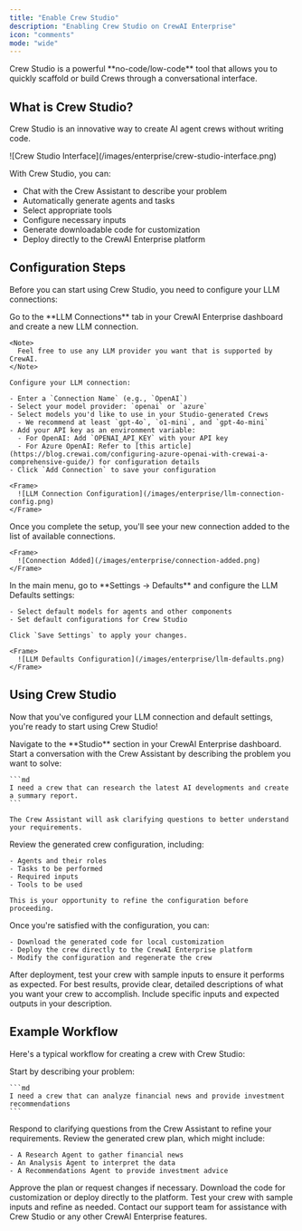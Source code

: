 ```yaml
---
title: "Enable Crew Studio"
description: "Enabling Crew Studio on CrewAI Enterprise"
icon: "comments"
mode: "wide"
---
```


<Tip>
Crew Studio is a powerful **no-code/low-code** tool that allows you to quickly scaffold or build Crews through a conversational interface. 
</Tip>

## What is Crew Studio?

Crew Studio is an innovative way to create AI agent crews without writing code. 

<Frame>
  ![Crew Studio Interface](/images/enterprise/crew-studio-interface.png)
</Frame>

With Crew Studio, you can:

- Chat with the Crew Assistant to describe your problem
- Automatically generate agents and tasks
- Select appropriate tools
- Configure necessary inputs
- Generate downloadable code for customization
- Deploy directly to the CrewAI Enterprise platform

## Configuration Steps

Before you can start using Crew Studio, you need to configure your LLM connections:

<Steps>
  <Step title="Set Up LLM Connection">
    Go to the **LLM Connections** tab in your CrewAI Enterprise dashboard and create a new LLM connection.

    <Note>
      Feel free to use any LLM provider you want that is supported by CrewAI.
    </Note>
    
    Configure your LLM connection:
    
    - Enter a `Connection Name` (e.g., `OpenAI`)
    - Select your model provider: `openai` or `azure`
    - Select models you'd like to use in your Studio-generated Crews
      - We recommend at least `gpt-4o`, `o1-mini`, and `gpt-4o-mini`
    - Add your API key as an environment variable:
      - For OpenAI: Add `OPENAI_API_KEY` with your API key
      - For Azure OpenAI: Refer to [this article](https://blog.crewai.com/configuring-azure-openai-with-crewai-a-comprehensive-guide/) for configuration details
    - Click `Add Connection` to save your configuration
    
    <Frame>
      ![LLM Connection Configuration](/images/enterprise/llm-connection-config.png)
    </Frame>
  </Step>
  
  <Step title="Verify Connection Added">
    Once you complete the setup, you'll see your new connection added to the list of available connections.
    
    <Frame>
      ![Connection Added](/images/enterprise/connection-added.png)
    </Frame>
  </Step>
  
  <Step title="Configure LLM Defaults">
    In the main menu, go to **Settings → Defaults** and configure the LLM Defaults settings:
    
    - Select default models for agents and other components
    - Set default configurations for Crew Studio
    
    Click `Save Settings` to apply your changes.
    
    <Frame>
      ![LLM Defaults Configuration](/images/enterprise/llm-defaults.png)
    </Frame>
  </Step>
</Steps>

## Using Crew Studio

Now that you've configured your LLM connection and default settings, you're ready to start using Crew Studio!

<Steps>
  <Step title="Access Studio">
    Navigate to the **Studio** section in your CrewAI Enterprise dashboard.
  </Step>
  
  <Step title="Start a Conversation">
    Start a conversation with the Crew Assistant by describing the problem you want to solve:
    
    ```md
    I need a crew that can research the latest AI developments and create a summary report.
    ```
    
    The Crew Assistant will ask clarifying questions to better understand your requirements.
  </Step>
  
  <Step title="Review Generated Crew">
    Review the generated crew configuration, including:
    
    - Agents and their roles
    - Tasks to be performed
    - Required inputs
    - Tools to be used
    
    This is your opportunity to refine the configuration before proceeding.
  </Step>
  
  <Step title="Deploy or Download">
    Once you're satisfied with the configuration, you can:
    
    - Download the generated code for local customization
    - Deploy the crew directly to the CrewAI Enterprise platform
    - Modify the configuration and regenerate the crew
  </Step>
  
  <Step title="Test Your Crew">
    After deployment, test your crew with sample inputs to ensure it performs as expected.
  </Step>
</Steps>

<Tip>
For best results, provide clear, detailed descriptions of what you want your crew to accomplish. Include specific inputs and expected outputs in your description.
</Tip>

## Example Workflow

Here's a typical workflow for creating a crew with Crew Studio:

<Steps>
  <Step title="Describe Your Problem">
    Start by describing your problem:
    
    ```md
    I need a crew that can analyze financial news and provide investment recommendations
    ```
  </Step>
  
  <Step title="Answer Questions">
    Respond to clarifying questions from the Crew Assistant to refine your requirements.
  </Step>
  
  <Step title="Review the Plan">
    Review the generated crew plan, which might include:
    
    - A Research Agent to gather financial news
    - An Analysis Agent to interpret the data
    - A Recommendations Agent to provide investment advice
  </Step>
  
  <Step title="Approve or Modify">
    Approve the plan or request changes if necessary.
  </Step>
  
  <Step title="Download or Deploy">
    Download the code for customization or deploy directly to the platform.
  </Step>
  
  <Step title="Test and Refine">
    Test your crew with sample inputs and refine as needed.
  </Step>
</Steps>

<Card title="Need Help?" icon="headset" href="mailto:support@crewai.com">
  Contact our support team for assistance with Crew Studio or any other CrewAI Enterprise features.
</Card>


